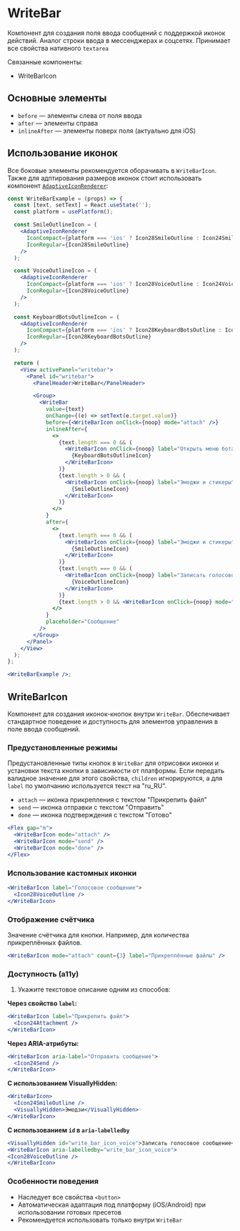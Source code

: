 <Overview>

# WriteBar

Компонент для создания поля ввода сообщений с поддержкой иконок действий. Аналог строки ввода в мессенджерах и соцсетях. Принимает все свойства нативного `textarea`

Связанные компоненты:

- WriteBarIcon

</Overview>

## Основные элементы

- `before` — элементы слева от поля ввода
- `after` — элементы справа
- `inlineAfter` — элементы поверх поля (актуально для iOS)

## Использование иконок

Все боковые элементы рекомендуется оборачивать в `WriteBarIcon`. Также для адптирования размеров иконок стоит использовать компонент [`AdaptiveIconRenderer`](#/AdaptiveIconRenderer):

```jsx
const WriteBarExample = (props) => {
  const [text, setText] = React.useState('');
  const platform = usePlatform();

  const SmileOutlineIcon = (
    <AdaptiveIconRenderer
      IconCompact={platform === 'ios' ? Icon28SmileOutline : Icon24SmileOutline}
      IconRegular={Icon28SmileOutline}
    />
  );

  const VoiceOutlineIcon = (
    <AdaptiveIconRenderer
      IconCompact={platform === 'ios' ? Icon28VoiceOutline : Icon24VoiceOutline}
      IconRegular={Icon28VoiceOutline}
    />
  );

  const KeyboardBotsOutlineIcon = (
    <AdaptiveIconRenderer
      IconCompact={platform === 'ios' ? Icon28KeyboardBotsOutline : Icon24KeyboardBotsOutline}
      IconRegular={Icon28KeyboardBotsOutline}
    />
  );

  return (
    <View activePanel="writebar">
      <Panel id="writebar">
        <PanelHeader>WriteBar</PanelHeader>

        <Group>
          <WriteBar
            value={text}
            onChange={(e) => setText(e.target.value)}
            before={<WriteBarIcon onClick={noop} mode="attach" />}
            inlineAfter={
              <>
                {text.length === 0 && (
                  <WriteBarIcon onClick={noop} label="Открыть меню бота">
                    {KeyboardBotsOutlineIcon}
                  </WriteBarIcon>
                )}
                {text.length > 0 && (
                  <WriteBarIcon onClick={noop} label="Эмоджи и стикеры">
                    {SmileOutlineIcon}
                  </WriteBarIcon>
                )}
              </>
            }
            after={
              <>
                {text.length === 0 && (
                  <WriteBarIcon onClick={noop} label="Эмоджи и стикеры">
                    {SmileOutlineIcon}
                  </WriteBarIcon>
                )}
                {text.length === 0 && (
                  <WriteBarIcon onClick={noop} label="Записать голосовое сообщение">
                    {VoiceOutlineIcon}
                  </WriteBarIcon>
                )}
                {text.length > 0 && <WriteBarIcon onClick={noop} mode="send" />}
              </>
            }
            placeholder="Сообщение"
          />
        </Group>
      </Panel>
    </View>
  );
};

<WriteBarExample />;
```

## WriteBarIcon

Компонент для создания иконок-кнопок внутри `WriteBar`. Обеспечивает стандартное поведение и доступность для элементов управления в поле ввода сообщений.

### Предустановленные режимы

Предустановленные типы кнопок в `WriteBar` для отрисовки иконки и установки текста кнопки в зависимости от платформы.
Если передать валидное значение для этого свойства, `children` игнорируются, а для `label` по умолчанию используется текст на "ru_RU".

- `attach` — иконка прикрепления с текстом "Прикрепить файл"
- `send` — иконка отправки с текстом "Отправить"
- `done` — иконка подтверждения с текстом "Готово"

```jsx
<Flex gap="m">
  <WriteBarIcon mode="attach" />
  <WriteBarIcon mode="send" />
  <WriteBarIcon mode="done" />
</Flex>
```

### Использование кастомных иконки

```jsx
<WriteBarIcon label="Голосовое сообщение">
  <Icon28VoiceOutline />
</WriteBarIcon>
```

### Отображение счётчика

Значение счётчика для кнопки. Например, для количества прикреплённых файлов.

```jsx
<WriteBarIcon mode="attach" count={3} label="Прикреплённые файлы" />
```

### Доступность (a11y)

1. Укажите текстовое описание одним из способов:

**Через свойство `label`:**

```jsx
<WriteBarIcon label="Прикрепить файл">
  <Icon24Attachment />
</WriteBarIcon>
```

**Через ARIA-атрибуты:**

```jsx
<WriteBarIcon aria-label="Отправить сообщение">
  <Icon24Send />
</WriteBarIcon>
```

**С использованием VisuallyHidden:**

```jsx
<WriteBarIcon>
  <Icon24SmileOutline />
  <VisuallyHidden>Эмодзи</VisuallyHidden>
</WriteBarIcon>
```

**С использованием `id` в `aria-labelledby`**

```jsx
<VisuallyHidden id="write_bar_icon_voice">Записать голосовое сообщение</VisuallyHidden>
<WriteBarIcon aria-labelledby="write_bar_icon_voice">
<Icon28VoiceOutline />
</WriteBarIcon>
```

### Особенности поведения

- Наследует все свойства `<button>`
- Автоматическая адаптация под платформу (iOS/Android) при использовании готовых пресетов
- Рекомендуется использовать только внутри `WriteBar`
